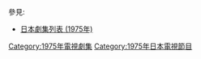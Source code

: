 {{Catnav|頁面分類|...|電視節目|電視劇|每年電視影集|1975年電視影集}}
{{Catnav|頁面分類|...|电视节目|电视剧|各國電視劇|日本電視劇|每年日本電視劇集}}

{{cat year nav
| year = 1975
| cat = 日本電視劇集 
| sortkey = 日本電視劇集
| article = 日本電視劇
| in = 
}}
參見:
*[[日本劇集列表_(1975年)|日本劇集列表 (1975年)]]

[[Category:1975年電視劇集|Category:1975年電視劇集]]
[[Category:1975年日本電視節目|Category:1975年日本電視節目]]